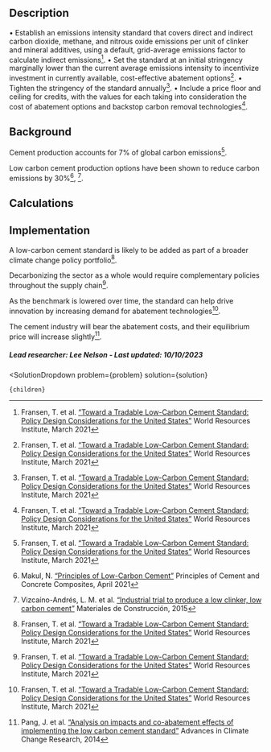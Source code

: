 


## Description
•	Establish an emissions intensity standard that covers direct and indirect carbon dioxide, methane, and nitrous oxide emissions per unit of clinker and mineral additives, using a default, grid-average emissions factor to calculate indirect emissions[^”1”].
•	Set the standard at an initial stringency marginally lower than the current average emissions intensity to incentivize investment in currently available, cost-effective abatement options[^”1”].
•	Tighten the stringency of the standard annually[^”1”].
•	Include a price floor and ceiling for credits, with the values for each taking into consideration the cost of abatement options and backstop carbon removal technologies[^”1”].

## Background
Cement production accounts for 7% of global carbon emissions[^”1”].

Low carbon cement production options have been shown to reduce carbon emissions by 30%[^”3”], [^”4”].


## Calculations


## Implementation
A low-carbon cement standard is likely to be added as part of a broader climate change policy portfolio[^”1”].

Decarbonizing the sector as a whole would require complementary policies throughout the supply chain[^”1”].

As the benchmark is lowered over time, the standard can help drive innovation by increasing demand for abatement technologies[^”1”].

The cement industry will bear the abatement costs, and their equilibrium price will increase slightly[^”2”].

##### Lead researcher: Lee Nelson - Last updated: 10/10/2023

[^”1”]: Fransen, T. et al. [“Toward a Tradable Low-Carbon Cement Standard: Policy Design Considerations for the United States”](https://doi.org/10.46830/wriwp.20.00112) World Resources Institute, March 2021

[^”2”]: Pang, J. et al. [“Analysis on impacts and co-abatement effects of implementing the low carbon cement standard”]( https://doi.org/10.3724/SP.J.1248.2014.041) Advances in Climate Change Research, 2014

[^”3”]: Makul, N. [“Principles of Low-Carbon Cement”](https://link.springer.com/chapter/10.1007/978-3-030-69602-3_3) Principles of Cement and Concrete Composites, April 2021

[^”4”]: Vizcaíno-Andrés, L. M. et al. [“Industrial trial to produce a low clinker, low carbon cement”]( https://doi.org/10.3989/mc.2015.00614) Materiales de Construcción, 2015


  <SolutionDropdown 
    problem={problem} 
    solution={solution}
  >
    {children}
  </SolutionDropdown>
